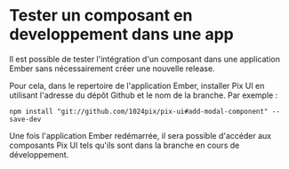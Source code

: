 
<Meta title="Développement/Tester un composant en developpement dans une app" />

# Tester un composant en developpement dans une app

Il est possible de tester l'intégration d'un composant dans une application
Ember sans nécessairement créer une nouvelle release.

Pour cela, dans le repertoire de l'application Ember, installer Pix UI
en utilisant l'adresse du dépôt Github et le nom de la branche.
Par exemple :

```shell
npm install "git://github.com/1024pix/pix-ui#add-modal-component" --save-dev
```

Une fois l'application Ember redémarrée, il sera possible d'accéder aux
composants Pix UI tels qu'ils sont dans la branche en cours de développement.

